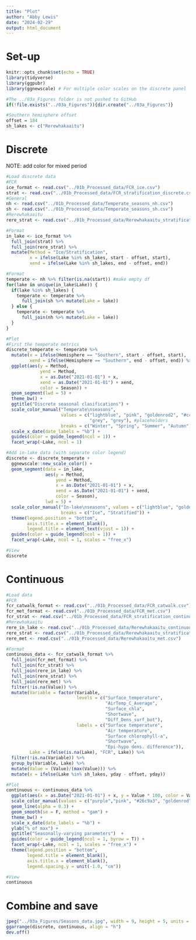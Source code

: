 ```yaml
---
title: "Plot"
author: "Abby Lewis"
date: "2024-02-29"
output: html_document
---
```


# Set-up

```r
knitr::opts_chunk$set(echo = TRUE)
library(tidyverse)
library(ggpubr)
library(ggnewscale) # For multiple color scales on the discrete panel

#The ../03a_Figures folder is not pushed to GitHub
if(!file.exists("../03a_Figures")){dir.create("../03a_Figures")}

#Southern hemisphere offset
offset = 184
sh_lakes <- c("Rerewhakaaitu")
```

# Discrete

NOTE: add color for mixed period

```r
#Load discrete data
#FCR
ice_format <- read.csv("../01b_Processed_data/FCR_ice.csv") 
strat <- read.csv("../01b_Processed_data/FCR_stratification_discrete.csv") 
#General
nh <- read.csv("../01b_Processed_data/Temperate_seasons_nh.csv")
sh <- read.csv("../01b_Processed_data/Temperate_seasons_sh.csv")
#Rerewhakaaitu
rere_strat <- read.csv("../01b_Processed_data/Rerewhakaaitu_stratification_discrete.csv") 

#Format
in_lake <- ice_format %>%
  full_join(strat) %>% 
  full_join(rere_strat) %>%
  mutate(Method = "Ice/Stratification",
         x = ifelse(Lake %in% sh_lakes, start - offset, start),
         xend = ifelse(Lake %in% sh_lakes, end - offset, end))

#Format
temperate <- nh %>% filter(is.na(start)) #make empty df
for(lake in unique(in_lake$Lake)) {
  if(lake %in% sh_lakes) {
    temperate <- temperate %>%
      full_join(sh %>% mutate(Lake = lake))
  } else {
    temperate <- temperate %>%
      full_join(nh %>% mutate(Lake = lake))
  }
}

#Plot
#First the temperate metrics
discrete_temperate <- temperate %>%
  mutate(x = ifelse(Hemisphere == "Southern", start - offset, start),
         xend = ifelse(Hemisphere == "Southern", end - offset, end)) %>%
  ggplot(aes(y = Method, 
             yend = Method, 
             x = as.Date("2021-01-01") + x, 
             xend = as.Date("2021-01-01") + xend, 
             color = Season)) +
  geom_segment(lwd = 5) +
  theme_bw() +
  ggtitle("Discrete seasonal clasifications") +
  scale_color_manual("Temperate\nseasons",
                     values = c("lightblue", "pink", "goldenrod2", "#cc5500", 
                                "grey", "grey"), #placeholders
                     breaks = c("Winter", "Spring", "Summer", "Autumn")) +
  scale_x_date(date_labels = "%b") +
  guides(color = guide_legend(ncol = 1)) +
  facet_wrap(~Lake, ncol = 1)

#Add in-lake data (with separate color legend)
discrete <- discrete_temperate +
  ggnewscale::new_scale_color() +
  geom_segment(data = in_lake, 
               aes(y = Method, 
                   yend = Method, 
                   x = as.Date("2021-01-01") + x, 
                   xend = as.Date("2021-01-01") + xend, 
                   color = Season), 
               lwd = 5) +
  scale_color_manual("In-lake\nseasons", values = c("lightblue", "goldenrod2"),
                     breaks = c("Ice", "Stratified")) +
  theme(legend.position = "bottom",
        axis.title.x = element_blank(),
        legend.title = element_text(vjust = 1)) +
  guides(color = guide_legend(ncol = 1)) +
  facet_wrap(~Lake, ncol = 1, scales = "free_x")

#View
discrete
```

# Continuous

```r
#Load data
#FCR
fcr_catwalk_format <- read.csv("../01b_Processed_data/FCR_catwalk.csv")
fcr_met_format <- read.csv("../01b_Processed_data/FCR_met.csv")
fcr_strat <- read.csv("../01b_Processed_data/FCR_stratification_continuous.csv")
#Rerewhakaaitu
rere_in_lake <- read.csv("../01b_Processed_data/Rerewhakaaitu_continuous.csv")
rere_strat <- read.csv("../01b_Processed_data/Rerewhakaaitu_stratification_continuous.csv")
rere_met <- read.csv("../01b_Processed_data/Rerewhakaaitu_met.csv")

#Format
continuous_data <- fcr_catwalk_format %>%
  full_join(fcr_met_format) %>%
  full_join(fcr_strat) %>%
  full_join(rere_in_lake) %>%
  full_join(rere_strat) %>%
  full_join(rere_met) %>%
  filter(!is.na(Value)) %>%
  mutate(Variable = factor(Variable, 
                           levels = c("Surface_temperature", 
                                      "AirTemp_C_Average", 
                                      "Surface_chla", 
                                      "Shortwave",
                                      "Diff_Dens_surf_bot"),
                           labels = c("Surface temperature", 
                                      "Air temperature",
                                      "Surface chlorophyll-a",
                                      "Shortwave",
                                      "Epi-hypo dens. difference")),
         Lake = ifelse(is.na(Lake), "FCR", Lake)) %>%
  filter(!is.na(Variable)) %>%
  group_by(Variable, Lake) %>%
  mutate(Value = (Value)/(max(Value))) %>%
  mutate(x = ifelse(Lake %in% sh_lakes, yday - offset, yday))

#Plot
continuous <- continuous_data %>%
  ggplot(aes(x = as.Date("2021-01-01") + x, y = Value * 100, color = Variable)) +
  scale_color_manual(values = c("purple","pink", "#26c9a3", "goldenrod", "grey50")) +
  geom_line(alpha = 0.3) +
  geom_smooth(se = F, method = "gam") +
  theme_bw() + 
  scale_x_date(date_labels = "%b") +
  ylab("% of max") +
  ggtitle("Seasonally-varying parameters")  +
  guides(color = guide_legend(ncol = 1, byrow = T)) +
  facet_wrap(~Lake, ncol = 1, scales = "free_x") +
  theme(legend.position = "bottom",
        legend.title = element_blank(),
        axis.title.x = element_blank(),
        legend.spacing.y = unit(-1.0, "cm"))

#View
continuous
```

# Combine and save

```r
jpeg("../03a_Figures/Seasons_data.jpg", width = 9, height = 5, units = "in", res = 300)
ggarrange(discrete, continuous, align = "h")
dev.off()
```
